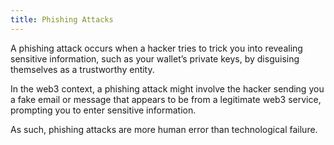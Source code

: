```yaml
---
title: Phishing Attacks
---
```


A phishing attack occurs when a hacker tries to trick you into revealing sensitive information, such as your wallet’s private keys, by disguising themselves as a trustworthy entity.

In the web3 context, a phishing attack might involve the hacker sending you a fake email or message that appears to be from a legitimate web3 service, prompting you to enter sensitive information.

As such, phishing attacks are more human error than technological failure.

